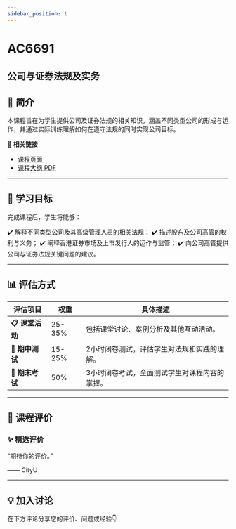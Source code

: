 ```yaml
---
sidebar_position: 1
---
```


# AC6691
## 公司与证券法规及实务

## **📘 简介**
本课程旨在为学生提供公司及证券法规的相关知识，涵盖不同类型公司的形成与运作，并通过实际训练理解如何在遵守法规的同时实现公司目标。

🔗 **相关链接**
- [课程页面](https://www.cityu.edu.hk/catalogue/pg/202425/course/AC6691.htm)
- [课程大纲 PDF](https://www.cityu.edu.hk/catalogue/pg/202425/course/AC6691.pdf)

---

## **🎯 学习目标**

完成课程后，学生将能够：

✔️ 解释不同类型公司及其高级管理人员的相关法规；
✔️ 描述股东及公司高管的权利与义务；
✔️ 阐释香港证券市场及上市发行人的运作与监管；
✔️ 向公司高管提供公司与证券法规关键问题的建议。

---

## **📊 评估方式**

| **评估项目**               | **权重** | **具体描述**                                                                                     |
|---------------------------|---------|-----------------------------------------------------------------------------------------------|
| **📋 课堂活动**             | 25-35%  | 包括课堂讨论、案例分析及其他互动活动。                                                          |
| **📝 期中测试**             | 15-25%  | 2小时闭卷测试，评估学生对法规和实践的理解。                                                     |
| **🎤 期末考试**             | 50%     | 3小时闭卷考试，全面测试学生对课程内容的掌握。                                                   |

---

## **💬 课程评价**

### ✨ **精选评价**
<div className={commentStyles.commentBox}>
    <p className={commentStyles.commentText}>
        “期待你的评价。”
    </p>
    <p className={commentStyles.commentAuthor}>—— CityU</p>
</div>

---

## **💡 加入讨论**

在下方评论分享您的评价、问题或经验👇
<Utterances />